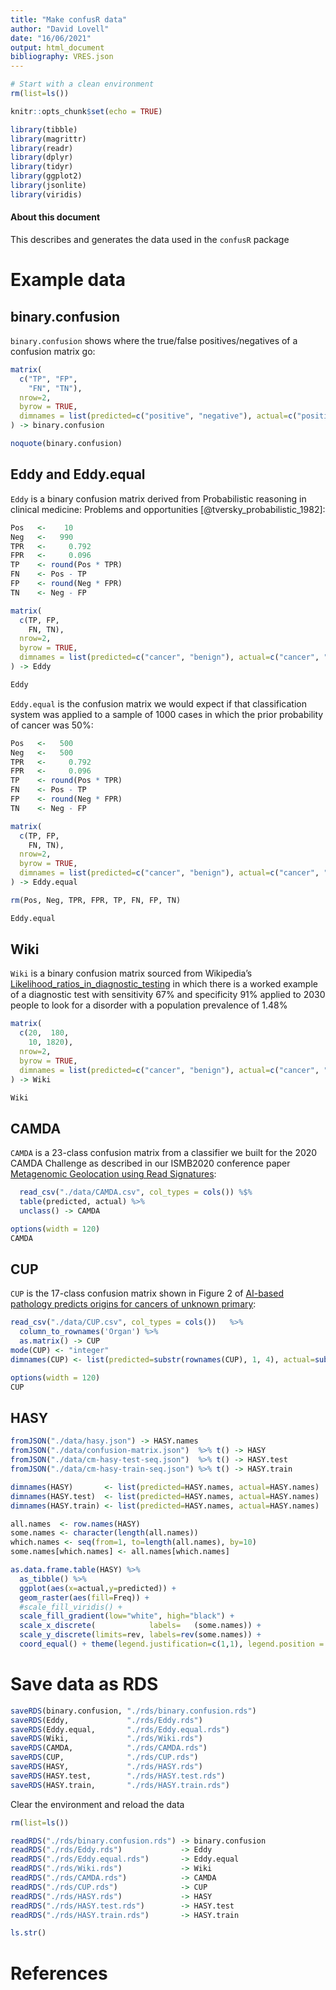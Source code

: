 ```yaml
---
title: "Make confusR data"
author: "David Lovell"
date: "16/06/2021"
output: html_document
bibliography: VRES.json
---
```


```r
# Start with a clean environment
rm(list=ls())

knitr::opts_chunk$set(echo = TRUE)

library(tibble)
library(magrittr)
library(readr)
library(dplyr)
library(tidyr)
library(ggplot2)
library(jsonlite)
library(viridis)
```

#### About this document

This describes and generates the data used in the `confusR` package

# Example data
## binary.confusion
 
`binary.confusion` shows where the true/false positives/negatives of a confusion matrix go:

```r

matrix(
  c("TP", "FP",
    "FN", "TN"),
  nrow=2, 
  byrow = TRUE,
  dimnames = list(predicted=c("positive", "negative"), actual=c("positive", "negative"))
) -> binary.confusion
```

```r
noquote(binary.confusion)
```

## Eddy and Eddy.equal
`Eddy` is a binary confusion matrix derived from Probabilistic reasoning in clinical medicine: Problems and opportunities [@tversky_probabilistic_1982]:

```r
Pos   <-    10     
Neg   <-   990
TPR   <-     0.792
FPR   <-     0.096
TP    <- round(Pos * TPR)
FN    <- Pos - TP
FP    <- round(Neg * FPR)
TN    <- Neg - FP

matrix(
  c(TP, FP,
    FN, TN),
  nrow=2, 
  byrow = TRUE,
  dimnames = list(predicted=c("cancer", "benign"), actual=c("cancer", "benign"))
) -> Eddy
```

```r
Eddy
```

`Eddy.equal` is the confusion matrix we would expect if that classification system was applied to a sample of 1000 cases in which the prior probability of cancer was 50%:

```r
Pos   <-   500     
Neg   <-   500
TPR   <-     0.792
FPR   <-     0.096
TP    <- round(Pos * TPR)
FN    <- Pos - TP
FP    <- round(Neg * FPR)
TN    <- Neg - FP

matrix(
  c(TP, FP,
    FN, TN),
  nrow=2, 
  byrow = TRUE,
  dimnames = list(predicted=c("cancer", "benign"), actual=c("cancer", "benign"))
) -> Eddy.equal

rm(Pos, Neg, TPR, FPR, TP, FN, FP, TN)
```


```r
Eddy.equal
```

## Wiki

`Wiki` is a binary confusion matrix sourced from Wikipedia's [Likelihood_ratios_in_diagnostic_testing]( https://en.wikipedia.org/wiki/Likelihood_ratios_in_diagnostic_testing) in which there is a worked example of a diagnostic test with sensitivity 67% and specificity 91% applied to 2030 people to look for a disorder with a population prevalence of 1.48%

```r
matrix(
  c(20,  180,
    10, 1820),
  nrow=2, 
  byrow = TRUE,
  dimnames = list(predicted=c("cancer", "benign"), actual=c("cancer", "benign"))
) -> Wiki
```

```r
Wiki
```

## CAMDA

`CAMDA` is a 23-class confusion matrix from a classifier we built for the 2020 CAMDA Challenge as described in our ISMB2020 conference paper [Metagenomic Geolocation using Read Signatures](https://www.iscb.org/cms_addon/conferences/ismb2020/tracks/camdacosi):


```r
  read_csv("./data/CAMDA.csv", col_types = cols()) %$% 
  table(predicted, actual) %>%
  unclass() -> CAMDA
```

```r
options(width = 120)
CAMDA
```

## CUP

`CUP` is the 17-class confusion matrix shown in Figure 2 of [AI-based pathology predicts origins for cancers of unknown primary](https://www.nature.com/articles/s41586-021-03512-4):

```r


read_csv("./data/CUP.csv", col_types = cols())   %>%
  column_to_rownames('Organ') %>% 
  as.matrix() -> CUP
mode(CUP) <- "integer"
dimnames(CUP) <- list(predicted=substr(rownames(CUP), 1, 4), actual=substr(colnames(CUP), 1, 4))
```

```r
options(width = 120)
CUP
```

## HASY


```r
fromJSON("./data/hasy.json") -> HASY.names 
fromJSON("./data/confusion-matrix.json")  %>% t() -> HASY
fromJSON("./data/cm-hasy-test-seq.json")  %>% t() -> HASY.test
fromJSON("./data/cm-hasy-train-seq.json") %>% t() -> HASY.train

dimnames(HASY)       <- list(predicted=HASY.names, actual=HASY.names)
dimnames(HASY.test)  <- list(predicted=HASY.names, actual=HASY.names)
dimnames(HASY.train) <- list(predicted=HASY.names, actual=HASY.names)
```

```r
all.names  <- row.names(HASY)
some.names <- character(length(all.names))
which.names <- seq(from=1, to=length(all.names), by=10)
some.names[which.names] <- all.names[which.names]

as.data.frame.table(HASY) %>% 
  as_tibble() %>%
  ggplot(aes(x=actual,y=predicted)) +
  geom_raster(aes(fill=Freq)) +
  #scale_fill_viridis() +
  scale_fill_gradient(low="white", high="black") +
  scale_x_discrete(            labels=   (some.names)) +
  scale_y_discrete(limits=rev, labels=rev(some.names)) +
  coord_equal() + theme(legend.justification=c(1,1), legend.position = c(1,1), axis.text.x  = element_text(angle=90, hjust=1, vjust=0.5))
```


# Save data as RDS

```r
saveRDS(binary.confusion, "./rds/binary.confusion.rds")
saveRDS(Eddy,             "./rds/Eddy.rds")
saveRDS(Eddy.equal,       "./rds/Eddy.equal.rds")
saveRDS(Wiki,             "./rds/Wiki.rds")
saveRDS(CAMDA,            "./rds/CAMDA.rds")
saveRDS(CUP,              "./rds/CUP.rds")
saveRDS(HASY,             "./rds/HASY.rds")
saveRDS(HASY.test,        "./rds/HASY.test.rds")
saveRDS(HASY.train,       "./rds/HASY.train.rds")

```

Clear the environment and reload the data
```r
rm(list=ls())

readRDS("./rds/binary.confusion.rds") -> binary.confusion
readRDS("./rds/Eddy.rds")             -> Eddy
readRDS("./rds/Eddy.equal.rds")       -> Eddy.equal
readRDS("./rds/Wiki.rds")             -> Wiki
readRDS("./rds/CAMDA.rds")            -> CAMDA
readRDS("./rds/CUP.rds")              -> CUP
readRDS("./rds/HASY.rds")             -> HASY
readRDS("./rds/HASY.test.rds")        -> HASY.test
readRDS("./rds/HASY.train.rds")       -> HASY.train

ls.str()
```

# References
